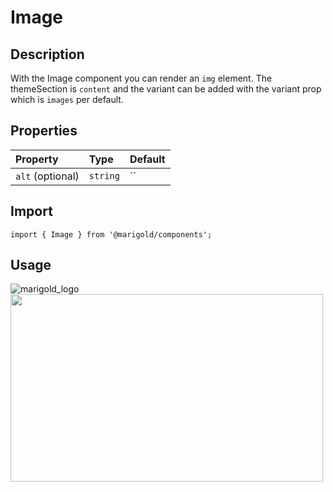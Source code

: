 
<Meta title="Components/Content/Image" />

# Image

## Description

With the Image component you can render an `img` element.
The themeSection is `content` and the variant can be added with the variant prop which is `images` per default.

## Properties

| Property          | Type      | Default |
| :---------------- | :-------- | :------ |
| `alt` (optional)  | `string`  | ``      |

## Import

```tsx
import { Image } from '@marigold/components';
```

## Usage

<Preview>
  <Story name="firstImage">
    <Image src={image1} alt="marigold_logo" />
  </Story>
</Preview>

<Preview>
  <Story name="secondImage">
    <Image src={image2} width="500" height="300" />
  </Story>
</Preview>
